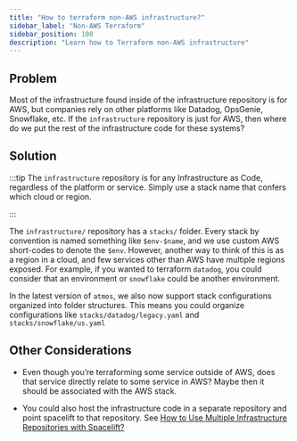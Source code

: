 ```yaml
---
title: "How to terraform non-AWS infrastructure?"
sidebar_label: "Non-AWS Terraform"
sidebar_position: 100
description: "Learn how to Terraform non-AWS infrastructure"
---
```


## Problem

Most of the infrastructure found inside of the infrastructure repository is for AWS, but companies rely on other platforms like Datadog, OpsGenie, Snowflake, etc. If the `infrastructure` repository is just for AWS, then where do we put the rest of the infrastructure code for these systems?

## Solution

:::tip
The `infrastructure` repository is for any Infrastructure as Code, regardless of the platform or service. Simply use a stack name that confers which cloud or region.

:::

The `infrastructure/` repository has a `stacks/` folder. Every stack by convention is named something like `$env-$name`, and we use custom AWS short-codes to denote the `$env`. However, another way to think of this is as a region in a cloud, and few services other than AWS have multiple regions exposed. For example, if you wanted to terraform `datadog`, you could consider that an environment or `snowflake` could be another environment.

In the latest version of `atmos`, we also now support stack configurations organized into folder structures. This means you could organize configurations like `stacks/datadog/legacy.yaml` and `stacks/snowflake/us.yaml`

## Other Considerations

- Even though you’re terraforming some service outside of AWS, does that service directly relate to some service in AWS? Maybe then it should be associated with the AWS stack.

- You could also host the infrastructure code in a separate repository and point spacelift to that repository. See [How to Use Multiple Infrastructure Repositories with Spacelift?](/layers/spacelift/tutorials/how-to-use-multiple-infrastructure-repositories-with-spacelift)


